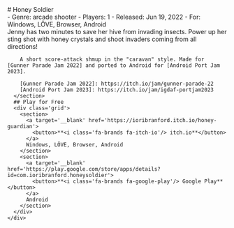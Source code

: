 


<section style={{textAlign: 'center'}}>
  # Honey Soldier
</section>
<section>
  <div class='grid'>
    <div>
      <Gallery id='media' items={GalleryItems} showActive={true} aspectRatio='16/9' />
      <article style={{marginTop: '1rem', marginBottom: '1rem', paddingTop: '1rem', paddingBottom: '0.25rem'}}>
        - Genre: arcade shooter
        - Players: 1
        - Released: Jun 19, 2022
        - For: Windows, LÖVE, Browser, Android
      </article>
    </div>
    <div>
      <section>
        Jenny has two minutes to save her hive from invading insects. Power up her sting shot with honey crystals and shoot invaders coming from all directions!

        A short score-attack shmup in the "caravan" style. Made for [Gunner Parade Jam 2022] and ported to Android for [Android Port Jam 2023].

        [Gunner Parade Jam 2022]: https://itch.io/jam/gunner-parade-22
        [Android Port Jam 2023]: https://itch.io/jam/igdaf-portjam2023
      </section>
      ## Play for Free
      <div class='grid'>
        <section>
          <a target='__blank' href='https://ioribranford.itch.io/honey-guardian'>
            <button>**<i class='fa-brands fa-itch-io'/> itch.io**</button>
          </a>
          Windows, LÖVE, Browser, Android
        </section>
        <section>
          <a target='__blank' href='https://play.google.com/store/apps/details?id=com.ioribranford.honeysoldier'>
            <button>**<i class='fa-brands fa-google-play'/> Google Play**</button>
          </a>
          Android
        </section>
      </div>
    </div>
  </div>
</section>